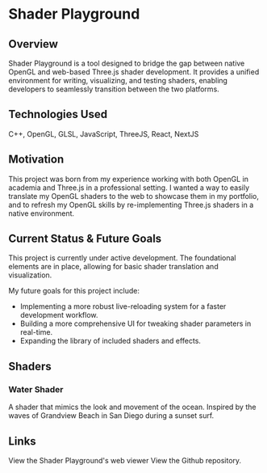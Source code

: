 # Shader Playground

## Overview

Shader Playground is a tool designed to bridge the gap between native OpenGL and web-based Three.js shader development. It provides a unified environment for writing, visualizing, and testing shaders, enabling developers to seamlessly transition between the two platforms.

## Technologies Used
C++, OpenGL, GLSL, JavaScript, ThreeJS, React, NextJS

## Motivation

This project was born from my experience working with both OpenGL in academia and Three.js in a professional setting. I wanted a way to easily translate my OpenGL shaders to the web to showcase them in my portfolio, and to refresh my OpenGL skills by re-implementing Three.js shaders in a native environment.

## Current Status & Future Goals

This project is currently under active development. The foundational elements are in place, allowing for basic shader translation and visualization. 

My future goals for this project include:
- Implementing a more robust live-reloading system for a faster development workflow.
- Building a more comprehensive UI for tweaking shader parameters in real-time.
- Expanding the library of included shaders and effects.

## Shaders
### Water Shader
A shader that mimics the look and movement of the ocean. Inspired by the waves of Grandview Beach in San Diego during a sunset surf.

## Links
<Link href='/work/shader-playground'>View the Shader Playground's web viewer</Link>
<Link href='https://github.com/syd-baroya/shader-playground'>View the Github repository.</Link>
